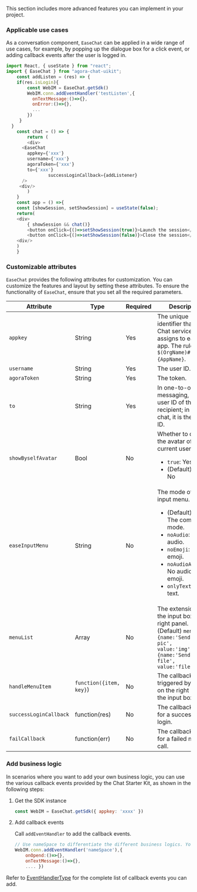 <PlatformWrapper platform="web">

This section includes more advanced features you can implement in your project.

### Applicable use cases

As a conversation component, `EaseChat` can be applied in a wide range of use cases, for example, by popping up the dialogue box for a click event, or adding callback events after the user is logged in.

```javascript
import React, { useState } from "react";
import { EaseChat } from "agora-chat-uikit";
	const addListen = (res) => {
    if(res.isLogin){
       	const WebIM = EaseChat.getSdk()
        WebIM.conn.addEventHandler('testListen',{
          onTextMessage:()=>{},
          onError:()=>{},
          ...
        })
     }
  }
	const chat = () => {
		return (
		<div>
      <EaseChat
        appkey={'xxx'}
        username={'xxx'}
        agoraToken={'xxx'}
        to={'xxx'}
				successLoginCallback={addListener}
      />
     <div/>
		)
	}
	const app = () =>{
	const [showSession, setShowSession] = useState(false);
	return(
	<div>
		{ showSession && chat()}
		<button onClick={()=>setShowSession(true)}>Launch the session</button>
		<button onClick={()=>setShowSession(false)}>Close the session</button>
	<div/>
	)
	}
```

### Customizable attributes

`EaseChat` provides the following attributes for customization. You can customize the features and layout by setting these attributes. To ensure the functionality of `EaseChat`, ensure that you set all the required parameters.

| Attribute  |Type| Required | Description                                                 |
| ---------- | ------ | ------ | ------------------------------------- |
| `appkey`     |String| Yes  | The unique identifier that the Chat service assigns to each app. The rule is `$(OrgName)#{AppName}`. |
| `username`   |String| Yes  | The user ID.                                                     |
| `agoraToken` |String| Yes  | The <Vg k="COMPANY" /> token.      |
| `to`         |String| Yes  | In one-to-one messaging, it is the user ID of the recipient; in group chat, it is the group ID.|
| `showByselfAvatar`|Bool| No  | Whether to display the avatar of the current user.<ul><li>`true`: Yes</li><li>(Default) `false`: No</li></ul>     |
| `easeInputMenu`|String| No | The mode of the input menu.<ul><li>(Default) `all`: The complete mode.</li><li>`noAudio`: No audio.</li><li>`noEmoji`: No emoji.</li><li>`noAudioAndEmoji`: No audio or emoji.</li><li>`onlyText`: Only text.</li></ul>
|`menuList`|Array| No  |The extensions of the input box on the right panel.<br/>(Default) `menuList`: `[ {name:'Send a pic', value:'img'},{name:'Send a file', value:'file'}]`  |
|`handleMenuItem`|`function({item, key}`) | No | The callback event triggered by clicking on the right panel of the input box.|
|`successLoginCallback`|function(res) | No | The callback event for a successful login. |
|`failCallback`| function(err)| No | The callback event for a failed method call.  |

### Add business logic

In scenarios where you want to add your own business logic, you can use the various callback events provided by the Chat Starter Kit, as shown in the following steps:

1. Get the SDK instance

    ```javascript
    const WebIM = EaseChat.getSdk({ appkey: 'xxxx' })
    ```

2. Add callback events

   Call `addEventHandler` to add the callback events.

    ```javascript
    // Use nameSpace to differentiate the different business logics. You can add multiple callback events according to your needs.。
    WebIM.conn.addEventHandler('nameSpace'),{ 
        onOpend:()=>{},
        onTextMessage:()=>{}, 
        .... })
    ```

Refer to [EventHandlerType](https://docs.agora.io/en/agora-chat/API%20Reference/im_ts/v1.0.5/modules/EventHandler.html?transId=4977acf0-08eb-11ed-a46a-e58831549a58) for the complete list of callback events you can add.

</PlatformWrapper>